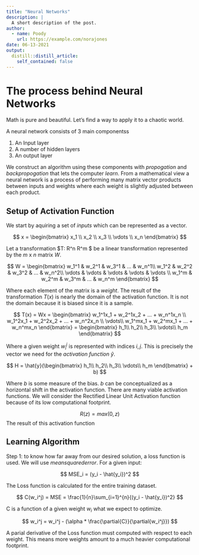 ```yaml
---
title: "Neural Networks"
description: |
  A short description of the post.
author:
  - name: Poody
    url: https://example.com/norajones
date: 06-13-2021
output:
  distill::distill_article:
    self_contained: false
---
```







# The process behind Neural Networks

Math is pure and beautiful. Let's find a way to apply it to a chaotic world.


A neural network consists of 3 main componentss

1. An Input layer
2. A number of hidden layers
3. An output layer

We construct an algorithm using these components with $propogation$ and $back propogation$ that lets the computer $learn$. From a mathematical view a neural network is a process of performing many matrix vector products between inputs and weights where each weight is slightly adjusted between each product.

## Setup of Activation Function

We start by aquiring a set of $inputs$ which can be represented as a vector. 

$$
x = \begin{bmatrix}
x_1 \\
x_2 \\
x_3 \\
\vdots \\
x_n
\end{bmatrix}
$$

Let a transformation $T: R^n \rightarrow R^m $ be a linear transformation represented by the $m$ x $n$ matrix $W$. 

$$
W = \begin{bmatrix}
w_1^1 & w_2^1 & w_3^1 & ... & w_n^1\\
w_1^2 & w_2^2 & w_3^2 & ... & w_n^2\\
\vdots & \vdots & \vdots & \vdots & \vdots \\
w_1^m & w_2^m & w_3^m & ... & w_n^m
\end{bmatrix}
$$

Where each element of the matrix is a $weight$. The result of the transformation $T(x)$ is nearly the domain of the activation function. It is not the domain because it is biased since it is a sample.

$$
T(x) = Wx = \begin{bmatrix}
w_1^1x_1 + w_2^1x_2 + ... + w_n^1x_n \\
w_1^2x_1 + w_2^2x_2 + ... + w_n^2x_n \\
\vdots\\
w_1^mx_1 + w_2^mx_1 + ... + w_n^mx_n
\end{bmatrix} 
= \begin{bmatrix}
h_1\\
h_2\\
h_3\\
\vdots\\
h_m
\end{bmatrix}
$$

Where a given weight $w_i^j$ is represented with indices $i,j$. This is precisely the vector we need for the $activation$  $function$ $\hat{y}$.

$$
H = \hat{y}(\begin{bmatrix}
h_1\\
h_2\\
h_3\\
\vdots\\
h_m
\end{bmatrix} + b)
$$

Where $b$ is some measure of the bias. $b$ can be conceptualized as a horizontal shift in the activation function. There are many viable activation functions. We will consider the Rectified Linear Unit Activation function because of its low computational footprint.

$$
R(z) = max(0, z)
$$
The result of this activation function  

## Learning Algorithm

Step 1: to know how far away from our desired solution, a loss function is used. We will use $mean squared error$. For a given input:

$$
MSE_i = (y_i - \hat{y_i})^2
$$

The Loss function is calculated for the entire training dataset. 

$$
C(w_i^j) = MSE = \frac{1}{n}\sum_{i=1}^{n}{(y_i - \hat{y_i})^2}
$$

C is a function of a given weight $w_i$ what we expect to optimize. 


$$
w_i^j = w_i^j - (\alpha * \frac{\partial{C}}{\partial{w_i^j}})
$$

A parial derivative of the Loss function must computed with respect to each weight. This means more weights amount to a much heavier computational footprint.